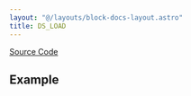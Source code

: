 ```yaml
---
layout: "@/layouts/block-docs-layout.astro"
title: DS_LOAD
---
```



<PythonDocsDisplay docstring={docstring} />

[Source Code](https://github.com/flojoy-ai/blocks/blob/main/blocks/LOADERS/INTERNAL_MEMORY/DS_LOAD/DS_LOAD.py)

## Example
